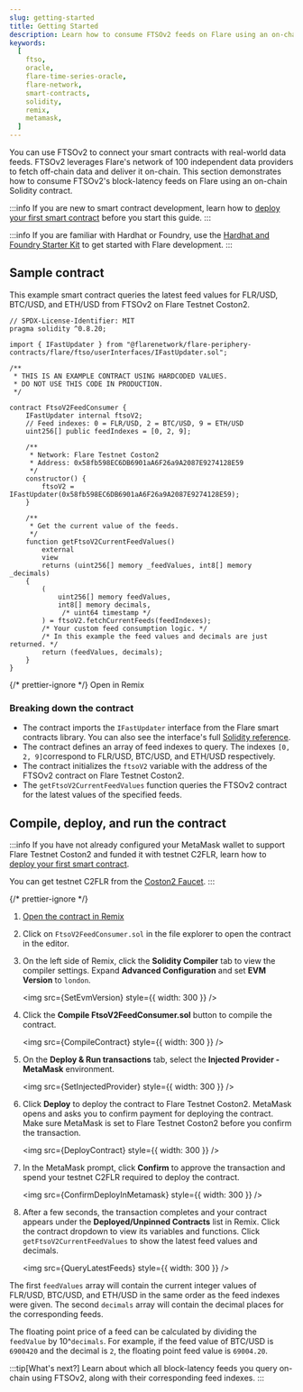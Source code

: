 ```yaml
---
slug: getting-started
title: Getting Started
description: Learn how to consume FTSOv2 feeds on Flare using an on-chain Solidity contract.
keywords:
  [
    ftso,
    oracle,
    flare-time-series-oracle,
    flare-network,
    smart-contracts,
    solidity,
    remix,
    metamask,
  ]
---
```



You can use FTSOv2 to connect your smart contracts with real-world data feeds. FTSOv2 leverages Flare's network of 100 independent data providers to fetch off-chain data and deliver it on-chain. This section demonstrates how to consume FTSOv2's block-latency feeds on Flare using an on-chain Solidity contract.

:::info
If you are new to smart contract development, learn how to [deploy your first smart contract](/guides/deploy-first-contract) before you start this guide.
:::

:::info
If you are familiar with Hardhat or Foundry, use the [Hardhat and Foundry Starter Kit](/guides/hardhat-foundry-starter-kit) to get started with Flare development.
:::

## Sample contract

This example smart contract queries the latest feed values for FLR/USD, BTC/USD, and ETH/USD from FTSOv2 on Flare Testnet Coston2.

```solidity title="FtsoV2FeedConsumer.sol"
// SPDX-License-Identifier: MIT
pragma solidity ^0.8.20;

import { IFastUpdater } from "@flarenetwork/flare-periphery-contracts/flare/ftso/userInterfaces/IFastUpdater.sol";

/**
 * THIS IS AN EXAMPLE CONTRACT USING HARDCODED VALUES.
 * DO NOT USE THIS CODE IN PRODUCTION.
 */

contract FtsoV2FeedConsumer {
    IFastUpdater internal ftsoV2;
    // Feed indexes: 0 = FLR/USD, 2 = BTC/USD, 9 = ETH/USD
    uint256[] public feedIndexes = [0, 2, 9];

    /**
     * Network: Flare Testnet Coston2
     * Address: 0x58fb598EC6DB6901aA6F26a9A2087E9274128E59
     */
    constructor() {
        ftsoV2 = IFastUpdater(0x58fb598EC6DB6901aA6F26a9A2087E9274128E59);
    }

    /**
     * Get the current value of the feeds.
     */
    function getFtsoV2CurrentFeedValues()
        external
        view
        returns (uint256[] memory _feedValues, int8[] memory _decimals)
    {
        (
            uint256[] memory feedValues,
            int8[] memory decimals,
             /* uint64 timestamp */
        ) = ftsoV2.fetchCurrentFeeds(feedIndexes);
        /* Your custom feed consumption logic. */
        /* In this example the feed values and decimals are just returned. */
        return (feedValues, decimals);
    }
}
```

{/* prettier-ignore */}
<Remix href="https://remix.ethereum.org/#version=soljson-v0.8.25+commit.b61c2a91.js&optimize=true&runs=200&gist=d6181b71e7932701efbc6c3c78898f5a">Open in Remix</Remix>

### Breaking down the contract

- The contract imports the `IFastUpdater` interface from the Flare smart contracts library. You can also see the interface's full [Solidity reference](./solidity-reference/IFastUpdater).
- The contract defines an array of feed indexes to query. The indexes `[0, 2, 9]`correspond to FLR/USD, BTC/USD, and ETH/USD respectively.
- The contract initializes the `ftsoV2` variable with the address of the FTSOv2 contract on Flare Testnet Coston2.
- The `getFtsoV2CurrentFeedValues` function queries the FTSOv2 contract for the latest values of the specified feeds.

## Compile, deploy, and run the contract

:::info
If you have not already configured your MetaMask wallet to support Flare Testnet Coston2 and funded it with testnet C2FLR, learn how to [deploy your first smart contract](../../guides/deploy-first-contract).

You can get testnet C2FLR from the [Coston2 Faucet](https://faucet.flare.network/coston2).
:::

{/* prettier-ignore */}
1. [Open the contract in Remix](https://remix.ethereum.org/#version=soljson-v0.8.25+commit.b61c2a91.js&optimize=true&runs=200&gist=d6181b71e7932701efbc6c3c78898f5a)

2. Click on `FtsoV2FeedConsumer.sol` in the file explorer to open the contract in the editor.

2. On the left side of Remix, click the **Solidity Compiler** tab to view the compiler settings. Expand **Advanced Configuration** and set **EVM Version** to `london`.

   <img src={SetEvmVersion} style={{ width: 300 }} />

3. Click the **Compile FtsoV2FeedConsumer.sol** button to compile the contract.

    <img src={CompileContract} style={{ width: 300 }} />

4. On the **Deploy & Run transactions** tab, select the **Injected Provider - MetaMask** environment.

   <img src={SetInjectedProvider} style={{ width: 300 }} />

6. Click **Deploy** to deploy the contract to Flare Testnet Coston2. MetaMask opens and asks you to confirm payment for deploying the contract. Make sure MetaMask is set to Flare Testnet Coston2 before you confirm the transaction.

    <img src={DeployContract} style={{ width: 300 }} />

7. In the MetaMask prompt, click **Confirm** to approve the transaction and spend your testnet C2FLR required to deploy the contract.

    <img src={ConfirmDeployInMetamask} style={{ width: 300 }} />

8. After a few seconds, the transaction completes and your contract appears under the **Deployed/Unpinned Contracts** list in Remix. Click the contract dropdown to view its variables and functions. Click `getFtsoV2CurrentFeedValues` to show the latest feed values and decimals.

    <img src={QueryLatestFeeds} style={{ width: 300 }} />

The first `feedValues` array will contain the current integer values of FLR/USD, BTC/USD, and ETH/USD in the same order as the feed indexes were given. The second `decimals` array will contain the decimal places for the corresponding feeds.

The floating point price of a feed can be calculated by dividing the `feedValue` by 10^`decimals`. For example, if the feed value of BTC/USD is `6900420` and the decimal is `2`, the floating point feed value is `69004.20`.

:::tip[What's next?]
Learn about which all block-latency feeds you query on-chain using FTSOv2, along with their corresponding feed indexes.
:::
